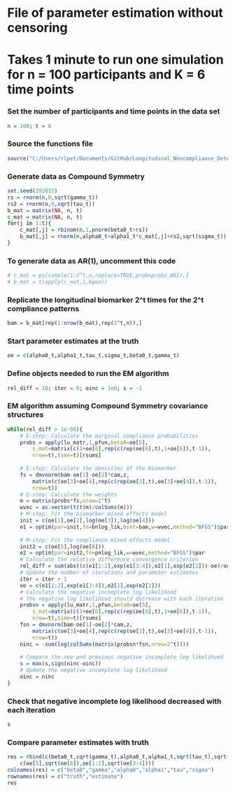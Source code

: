 # File of parameter estimation without censoring

# Takes 1 minute to run one simulation for n = 100 participants and K = 6 time points

### Set the number of participants and time points in the data set
```r
n = 100; t = 6
```

### Source the functions file
```r
source("C:/Users/rlpet/Documents/GitHub/Longitudinal_Noncompliance_Detection/functions.R")
```

### Generate data as Compound Symmetry
```r
set.seed(292015)
rs = rnorm(n,0,sqrt(gamma_t))
rs2 = rnorm(n,0,sqrt(tau_t))		
b_mat = matrix(NA, n, t)
c_mat = matrix(NA, n, t)
for(j in 1:t){
	c_mat[,j] = rbinom(n,1,pnorm(beta0_t+rs))
	b_mat[,j] = rnorm(n,alpha0_t+alpha1_t*c_mat[,j]+rs2,sqrt(sigma_t))
}
```

### To generate data as AR(1), uncomment this code
```r
# c_mat = ps[sample(1:2^t,n,replace=TRUE,prob=probs_AR1),]
# b_mat = t(apply(c_mat,1,bgen))
```

### Replicate the longitudinal biomarker 2^t times for the 2^t compliance patterns
```r
bam = b_mat[rep(1:nrow(b_mat),rep(2^t,n)),]
```

### Start parameter estimates at the truth
```r
oe = c(alpha0_t,alpha1_t,tau_t,sigma_t,beta0_t,gamma_t)
```

### Define objects needed to run the EM algorithm
```r
rel_diff = 10; iter = 0; oinc = 1e6; s = -1
```

### EM algorithm assuming Compound Symmetry covariance structures
```r
while(rel_diff > 1e-05){
	# E-step: Calculate the marginal compliance probabilities
	probs = apply(lu_matr,1,pfun,beta0=oe[5],
		s_mat=matrix(c(1+oe[6],rep(c(rep(oe[6],t),1+oe[6]),t-1)),
		nrow=t),time=t)[rsums]
	
	# E-step: Calculate the densities of the biomarker
	fs = dmvnorm(bam-oe[1]-oe[2]*cam,z, 
		matrix(c(oe[3]+oe[4],rep(c(rep(oe[3],t),oe[3]+oe[4]),t-1)),
		nrow=t))
	# E-step: Calculate the weights
	m = matrix(probs*fs,nrow=2^t)
	wvec = as.vector(t(t(m)/colSums(m)))
	# M-step: Fit the biomarker mixed effects model
	init = c(oe[1],oe[2],log(oe[3]),log(oe[4]))
	e1 = optim(par=init,fn=bnlog_lik,bset=bam,w=wvec,method="BFGS")$par
			
	# M-step: Fit the compliance mixed effects model
	init2 = c(oe[5],log(oe[6]))
	e2 = optim(par=init2,fn=pnlog_lik,w=wvec,method="BFGS")$par	
	# Calculate the relative difference convergence criterion
	rel_diff = sum(abs((c(e1[1:2],exp(e1[3:4]),e2[1],exp(e2[2]))-oe)/oe))
	# Update the number of iterations and parameter estimates
	iter = iter + 1
	oe = c(e1[1:2],exp(e1[3:4]),e2[1],exp(e2[2]))
	# Calculate the negative incomplete log likelihood
	# The negative log likelihood should decrease with each iteration
	probsn = apply(lu_matr,1,pfun,beta0=oe[5],
		s_mat=matrix(c(1+oe[6],rep(c(rep(oe[6],t),1+oe[6]),t-1)),
		nrow=t),time=t)[rsums]
	fsn = dmvnorm(bam-oe[1]-oe[2]*cam,z, 
		matrix(c(oe[3]+oe[4],rep(c(rep(oe[3],t),oe[3]+oe[4]),t-1)),
		nrow=t))
	ninc = -sum(log(colSums(matrix(probsn*fsn,nrow=2^t))))
	
	# Compare the new and previous negative incomplete log likelihood
	s = max(s,sign(ninc-oinc))
	# Update the negative incomplete log likelihood
	oinc = ninc
}
```

### Check that negative incomplete log likelihood decreased with each iteration
```r
s
```

### Compare parameter estimates with truth
```r
res = rbind(c(beta0_t,sqrt(gamma_t),alpha0_t,alpha1_t,sqrt(tau_t),sqrt(sigma_t)),
	c(oe[5],sqrt(oe[6]),oe[1:2],sqrt(oe[3:4])))
colnames(res) = c("beta0","gamma","alpha0","alpha1","tau","sigma")
rownames(res) = c("truth","estimate")
res
```